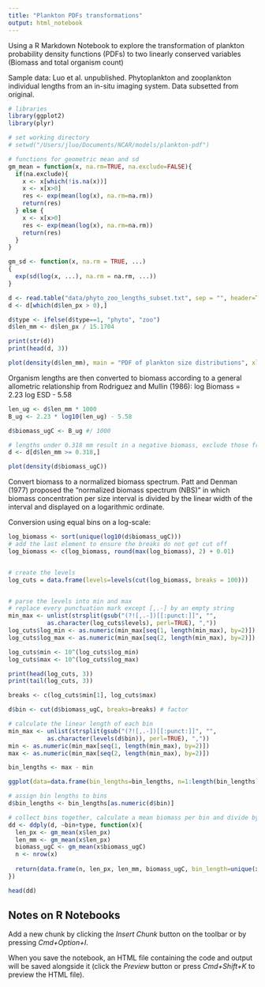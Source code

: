```yaml
---
title: "Plankton PDFs transformations"
output: html_notebook
---
```


Using a R Markdown Notebook to explore the transformation of plankton probability density functions (PDFs) to two linearly conserved variables (Biomass and total organism count)

Sample data: Luo et al. unpublished. Phytoplankton and zooplankton individual lengths from an in-situ imaging system. Data subsetted from original.

```r
# libraries
library(ggplot2)
library(plyr)

# set working directory
# setwd("/Users/jluo/Documents/NCAR/models/plankton-pdf")

# functions for geometric mean and sd
gm_mean = function(x, na.rm=TRUE, na.exclude=FALSE){
  if(na.exclude){
    x <- x[which(!is.na(x))]
    x <- x[x>0]
    res <- exp(mean(log(x), na.rm=na.rm))
    return(res)
  } else {
    x <- x[x>0]
    res <- exp(mean(log(x), na.rm=na.rm))
    return(res)
  }
}

gm_sd <- function(x, na.rm = TRUE, ...)
{
  exp(sd(log(x, ...), na.rm = na.rm, ...))
}


```

```r
d <- read.table("data/phyto_zoo_lengths_subset.txt", sep = "", header=TRUE)
d <- d[which(d$len_px > 0),]

d$type <- ifelse(d$type==1, "phyto", "zoo")
d$len_mm <- d$len_px / 15.1704

print(str(d))
print(head(d, 3))
```


```r
plot(density(d$len_mm), main = "PDF of plankton size distributions", xlab="Organism lengths (mm), N = 302585")
```

Organism lengths are then converted to biomass according to a general allometric relationship from Rodriguez and Mullin (1986):
log Biomass = 2.23 log ESD - 5.58

```r
len_ug <- d$len_mm * 1000
B_ug <- 2.23 * log10(len_ug) - 5.58 

d$biomass_ugC <- B_ug #/ 1000

# lengths under 0.318 mm result in a negative biomass, exclude those from this analysis
d <- d[d$len_mm >= 0.318,]

plot(density(d$biomass_ugC))
```

Convert biomass to a normalized biomass spectrum. Patt and Denman (1977) proposed the "normalized biomass spectrum (NBS)" in which biomass concentration per size interval is divided by the linear width of the interval and displayed on a logarithmic ordinate.

Conversion using equal bins on a log-scale:
```r
log_biomass <- sort(unique(log10(d$biomass_ugC)))
# add the last element to ensure the breaks do not get cut off
log_biomass <- c(log_biomass, round(max(log_biomass), 2) + 0.01) 


# create the levels
log_cuts = data.frame(levels=levels(cut(log_biomass, breaks = 100)))


# parse the levels into min and max
# replace every punctuation mark except [,.-] by an empty string
min_max <- unlist(strsplit(gsub("(?![,.-])[[:punct:]]", "", 
           as.character(log_cuts$levels), perl=TRUE), ","))
log_cuts$log_min <- as.numeric(min_max[seq(1, length(min_max), by=2)])
log_cuts$log_max <- as.numeric(min_max[seq(2, length(min_max), by=2)])

log_cuts$min <- 10^(log_cuts$log_min)
log_cuts$max <- 10^(log_cuts$log_max)
```

```r
print(head(log_cuts, 3))
print(tail(log_cuts, 3))
```
 
```r
breaks <- c(log_cuts$min[1], log_cuts$max)

d$bin <- cut(d$biomass_ugC, breaks=breaks) # factor

# calculate the linear length of each bin
min_max <- unlist(strsplit(gsub("(?![,.-])[[:punct:]]", "", 
           as.character(levels(d$bin)), perl=TRUE), ","))
min <- as.numeric(min_max[seq(1, length(min_max), by=2)])
max <- as.numeric(min_max[seq(2, length(min_max), by=2)])

bin_lengths <- max - min

ggplot(data=data.frame(bin_lengths=bin_lengths, n=1:length(bin_lengths))) + geom_line(aes(y=bin_lengths, x=n)) + labs(title="Bin Lengths")
```

```r
# assign bin lengths to bins
d$bin_lengths <- bin_lengths[as.numeric(d$bin)]

# collect bins together, calculate a mean biomass per bin and divide by the width of the interval
dd <- ddply(d, ~bin+type, function(x){
  len_px <- gm_mean(x$len_px)
  len_mm <- gm_mean(x$len_px)
  biomass_ugC <- gm_mean(x$biomass_ugC)
  n <- nrow(x)
  
  return(data.frame(n, len_px, len_mm, biomass_ugC, bin_length=unique(x$bin_length)))
})

head(dd)
```


Notes on R Notebooks
--

Add a new chunk by clicking the *Insert Chunk* button on the toolbar or by pressing *Cmd+Option+I*.

When you save the notebook, an HTML file containing the code and output will be saved alongside it (click the *Preview* button or press *Cmd+Shift+K* to preview the HTML file).
